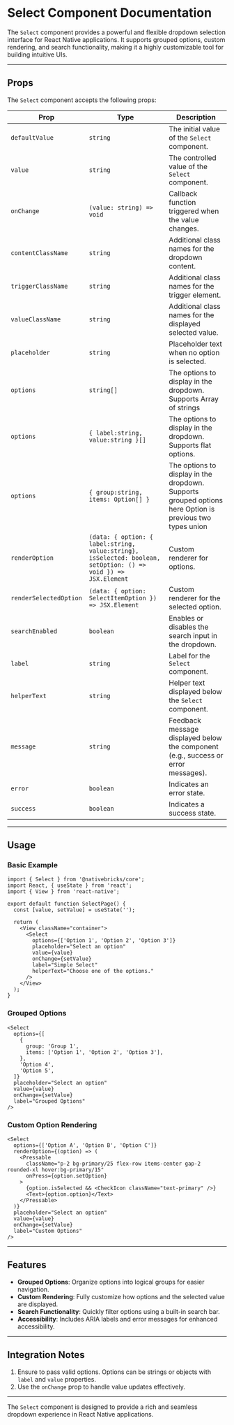 # Select Component Documentation

The `Select` component provides a powerful and flexible dropdown selection interface for React Native applications. It supports grouped options, custom rendering, and search functionality, making it a highly customizable tool for building intuitive UIs.

---

## Props

The `Select` component accepts the following props:

| Prop                   | Type                                                                                                           | Description                                                                                              |
| ---------------------- | -------------------------------------------------------------------------------------------------------------- | -------------------------------------------------------------------------------------------------------- |
| `defaultValue`         | `string`                                                                                                       | The initial value of the `Select` component.                                                             |
| `value`                | `string`                                                                                                       | The controlled value of the `Select` component.                                                          |
| `onChange`             | `(value: string) => void`                                                                                      | Callback function triggered when the value changes.                                                      |
| `contentClassName`     | `string`                                                                                                       | Additional class names for the dropdown content.                                                         |
| `triggerClassName`     | `string`                                                                                                       | Additional class names for the trigger element.                                                          |
| `valueClassName`       | `string`                                                                                                       | Additional class names for the displayed selected value.                                                 |
| `placeholder`          | `string`                                                                                                       | Placeholder text when no option is selected.                                                             |
| `options`              | `string[]`                                                                                                     | The options to display in the dropdown. Supports Array of strings                                        |
| `options`              | `{ label:string, value:string }[]`                                                                             | The options to display in the dropdown. Supports flat options.                                           |
| `options`              | `{ group:string, items: Option[] }`                                                                            | The options to display in the dropdown. Supports grouped options here Option is previous two types union |
| `renderOption`         | `(data: { option: { label:string, value:string}, isSelected: boolean, setOption: () => void }) => JSX.Element` | Custom renderer for options.                                                                             |
| `renderSelectedOption` | `(data: { option: SelectItemOption }) => JSX.Element`                                                          | Custom renderer for the selected option.                                                                 |
| `searchEnabled`        | `boolean`                                                                                                      | Enables or disables the search input in the dropdown.                                                    |
| `label`                | `string`                                                                                                       | Label for the `Select` component.                                                                        |
| `helperText`           | `string`                                                                                                       | Helper text displayed below the `Select` component.                                                      |
| `message`              | `string`                                                                                                       | Feedback message displayed below the component (e.g., success or error messages).                        |
| `error`                | `boolean`                                                                                                      | Indicates an error state.                                                                                |
| `success`              | `boolean`                                                                                                      | Indicates a success state.                                                                               |

---

## Usage

### Basic Example

```tsx
import { Select } from '@nativebricks/core';
import React, { useState } from 'react';
import { View } from 'react-native';

export default function SelectPage() {
  const [value, setValue] = useState('');

  return (
    <View className="container">
      <Select
        options={['Option 1', 'Option 2', 'Option 3']}
        placeholder="Select an option"
        value={value}
        onChange={setValue}
        label="Simple Select"
        helperText="Choose one of the options."
      />
    </View>
  );
}
```

### Grouped Options

```tsx
<Select
  options={[
    {
      group: 'Group 1',
      items: ['Option 1', 'Option 2', 'Option 3'],
    },
    'Option 4',
    'Option 5',
  ]}
  placeholder="Select an option"
  value={value}
  onChange={setValue}
  label="Grouped Options"
/>
```

### Custom Option Rendering

```tsx
<Select
  options={['Option A', 'Option B', 'Option C']}
  renderOption={(option) => (
    <Pressable
      className="p-2 bg-primary/25 flex-row items-center gap-2 rounded-xl hover:bg-primary/15"
      onPress={option.setOption}
    >
      {option.isSelected && <CheckIcon className="text-primary" />}
      <Text>{option.option}</Text>
    </Pressable>
  )}
  placeholder="Select an option"
  value={value}
  onChange={setValue}
  label="Custom Options"
/>
```

---

## Features

- **Grouped Options**: Organize options into logical groups for easier navigation.
- **Custom Rendering**: Fully customize how options and the selected value are displayed.
- **Search Functionality**: Quickly filter options using a built-in search bar.
- **Accessibility**: Includes ARIA labels and error messages for enhanced accessibility.

---

## Integration Notes

1. Ensure to pass valid options. Options can be strings or objects with `label` and `value` properties.
2. Use the `onChange` prop to handle value updates effectively.

---

The `Select` component is designed to provide a rich and seamless dropdown experience in React Native applications.
